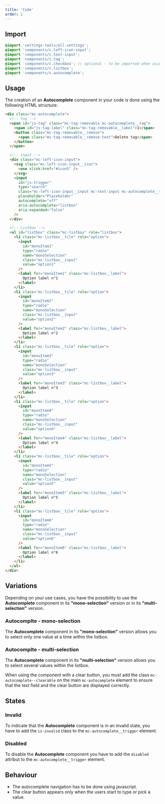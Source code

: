 ```yaml
---
title: 'Code'
order: 2
---
```


## Import

```scss
@import 'settings-tools/all-settings';
@import 'components/c.left-icon-input';
@import 'components/c.text-input';
@import 'components/c.tag';
@import 'components/c.checkbox'; // optional - to be imported when using the multiselection version
@import 'components/c.listbox';
@import 'components/c.autocomplete';
```

## Usage

The creation of an **Autocomplete** component in your code is done using the following HTML structure:

```HTML
<div class="mc-autocomplete">
  <!-- Tag -->
  <span id="js-tag" class="mc-tag-removable mc-autocomplete__tag">
    <span id="js-tag-label" class="mc-tag-removable__label">1</span>
    <button class="mc-tag-removable__remove">
      <span class="mc-tag-removable__remove-text">Delete tag</span>
    </button>
  </span>

  <!-- Input -->
  <div class="mc-left-icon-input">
    <svg class="mc-left-icon-input__icon">
      <use xlink:href="#iconS" />
    </svg>
    <input
      id="js-trigger"
      type="search"
      class="mc-left-icon-input__input mc-text-input mc-autocomplete__trigger"
      placeholder="Placeholder"
      autocomplete="off"
      aria-autocomplete="listbox"
      aria-expanded="false"
    />
  </div>

  <!-- Listbox -->
  <ul id="listbox" class="mc-listbox" role="listbox">
    <li class="mc-listbox__tile" role="option">
      <input
        id="monoItem1"
        type="radio"
        name="monoSelection"
        class="mc-listbox__input"
        value="option1"
      />
      <label for="monoItem1" class="mc-listbox__label">
        Option label n°1
      </label>
    </li>
    <li class="mc-listbox__tile" role="option">
      <input
        id="monoItem2"
        type="radio"
        name="monoSelection"
        class="mc-listbox__input"
        value="option2"
      />
      <label for="monoItem2" class="mc-listbox__label">
        Option label n°2
      </label>
    </li>
    <li class="mc-listbox__tile" role="option">
      <input
        id="monoItem3"
        type="radio"
        name="monoSelection"
        class="mc-listbox__input"
        value="option3"
      />
      <label for="monoItem3" class="mc-listbox__label">
        Option label n°3
      </label>
    </li>
    <li class="mc-listbox__tile" role="option">
      <input
        id="monoItem4"
        type="radio"
        name="monoSelection"
        class="mc-listbox__input"
        value="option4"
      />
      <label for="monoItem4" class="mc-listbox__label">
        Option label n°4
      </label>
    </li>
    <li class="mc-listbox__tile" role="option">
      <input
        id="monoItem5"
        type="radio"
        name="monoSelection"
        class="mc-listbox__input"
        value="option5"
      />
      <label for="monoItem5" class="mc-listbox__label">
        Option label n°5
      </label>
    </li>
    <li class="mc-listbox__tile" role="option">
      <input
        id="monoItem6"
        type="radio"
        name="monoSelection"
        class="mc-listbox__input"
        value="option6"
      />
      <label for="monoItem6" class="mc-listbox__label">
        Option label n°6
      </label>
    </li>
  </ul>
</div>
```

## Variations

Depending on your use cases, you have the possibility to use the **Autocomplete** component in its **"mono-selection"** version or in its **"multi-selection"** version.

### Autocomplte - mono-selection

The **Autocomplete** component in its **"mono-selection"** version allows you to select only one value at a time within the listbox.

<Story id="form-autocomplete--default" height="360" />

### Autocomplte - multi-selection

The **Autocomplete** component in its **"multi-selection"** version allows you to select several values within the listbox.

<Story id="form-autocomplete--multi-select" height="360" />

<Highlight>

When using the component with a clear button, you must add the class `mc-autocomplete--clearable` on the main `mc-autocomplete` element to ensure that the text field and the clear button are displayed correctly.

</Highlight>

## States

### Invalid

To indicate that the **Autocomplete** component is in an invalid state, you have to add the `is-invalid` class to the `mc-autocomplete__trigger` element.

<Story id="form-autocomplete--state-invalid" height="360" />

### Disabled

To disable the **Autocomplete** component you have to add the `disabled` attribut to the `mc-autocomplete__trigger` element.

<Story id="form-autocomplete--state-disabled" height="360" />

## Behaviour

<Highlight type="warning">

- The autocomplete navigation has to be done using javascript.
- The clear button appears only when the users start to type or pick a value.

</Highlight>
